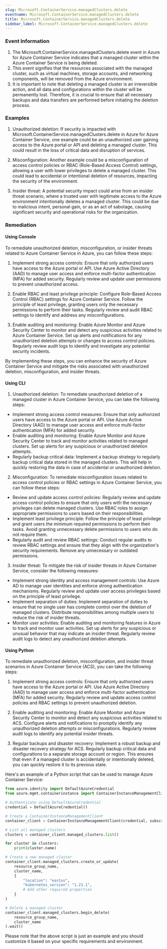 ```yaml
--- 
slug: Microsoft.ContainerService.managedClusters.delete
eventname: Microsoft.ContainerService.managedClusters.delete
title: Microsoft.ContainerService.managedClusters.delete
sidebar_label: Microsoft.ContainerService.managedClusters.delete
---
```

                       
### Event Information

1. The Microsoft.ContainerService.managedClusters.delete event in Azure for Azure Container Service indicates that a managed cluster within the Azure Container Service is being deleted.
2. This event signifies that the resources associated with the managed cluster, such as virtual machines, storage accounts, and networking components, will be removed from the Azure environment.
3. It is important to note that deleting a managed cluster is an irreversible action, and all data and configurations within the cluster will be permanently lost. Therefore, it is crucial to ensure that all necessary backups and data transfers are performed before initiating the deletion process.


### Examples

1. Unauthorized deletion: If security is impacted with Microsoft.ContainerService.managedClusters.delete in Azure for Azure Container Service, one example could be an unauthorized user gaining access to the Azure portal or API and deleting a managed cluster. This could result in the loss of critical data and disruption of services.

2. Misconfiguration: Another example could be a misconfiguration of access control policies or RBAC (Role-Based Access Control) settings, allowing a user with lower privileges to delete a managed cluster. This could lead to accidental or intentional deletion of resources, impacting the security of the environment.

3. Insider threat: A potential security impact could arise from an insider threat scenario, where a trusted user with legitimate access to the Azure environment intentionally deletes a managed cluster. This could be due to malicious intent, personal gain, or as an act of sabotage, causing significant security and operational risks for the organization.

### Remediation

#### Using Console

To remediate unauthorized deletion, misconfiguration, or insider threats related to Azure Container Service in Azure, you can follow these steps:

1. Implement strong access controls: Ensure that only authorized users have access to the Azure portal or API. Use Azure Active Directory (AAD) to manage user access and enforce multi-factor authentication (MFA) for added security. Regularly review and update user permissions to prevent unauthorized access.

2. Enable RBAC and least privilege principle: Configure Role-Based Access Control (RBAC) settings for Azure Container Service. Follow the principle of least privilege, granting users only the necessary permissions to perform their tasks. Regularly review and audit RBAC settings to identify and address any misconfigurations.

3. Enable auditing and monitoring: Enable Azure Monitor and Azure Security Center to monitor and detect any suspicious activities related to Azure Container Service. Set up alerts and notifications for any unauthorized deletion attempts or changes to access control policies. Regularly review audit logs to identify and investigate any potential security incidents.

By implementing these steps, you can enhance the security of Azure Container Service and mitigate the risks associated with unauthorized deletion, misconfiguration, and insider threats.

#### Using CLI

1. Unauthorized deletion: To remediate unauthorized deletion of a managed cluster in Azure Container Service, you can take the following steps:

- Implement strong access control measures: Ensure that only authorized users have access to the Azure portal or API. Use Azure Active Directory (AAD) to manage user access and enforce multi-factor authentication (MFA) for added security.
- Enable auditing and monitoring: Enable Azure Monitor and Azure Security Center to track and monitor activities related to managed clusters. Set up alerts for any suspicious or unauthorized deletion attempts.
- Regularly backup critical data: Implement a backup strategy to regularly backup critical data stored in the managed clusters. This will help in quickly restoring the data in case of accidental or unauthorized deletion.

2. Misconfiguration: To remediate misconfiguration issues related to access control policies or RBAC settings in Azure Container Service, you can follow these steps:

- Review and update access control policies: Regularly review and update access control policies to ensure that only users with the necessary privileges can delete managed clusters. Use RBAC roles to assign appropriate permissions to users based on their responsibilities.
- Implement least privilege principle: Follow the principle of least privilege and grant users the minimum required permissions to perform their tasks. Avoid granting unnecessary delete permissions to users who do not require them.
- Regularly audit and review RBAC settings: Conduct regular audits to review RBAC settings and ensure that they align with the organization's security requirements. Remove any unnecessary or outdated permissions.

3. Insider threat: To mitigate the risk of insider threats in Azure Container Service, consider the following measures:

- Implement strong identity and access management controls: Use Azure AD to manage user identities and enforce strong authentication mechanisms. Regularly review and update user access privileges based on the principle of least privilege.
- Implement separation of duties: Implement separation of duties to ensure that no single user has complete control over the deletion of managed clusters. Distribute responsibilities among multiple users to reduce the risk of insider threats.
- Monitor user activities: Enable auditing and monitoring features in Azure to track and monitor user activities. Set up alerts for any suspicious or unusual behavior that may indicate an insider threat. Regularly review audit logs to detect any unauthorized deletion attempts.

#### Using Python

To remediate unauthorized deletion, misconfiguration, and insider threat scenarios in Azure Container Service (ACS), you can take the following steps:

1. Implement strong access controls: Ensure that only authorized users have access to the Azure portal or API. Use Azure Active Directory (AAD) to manage user access and enforce multi-factor authentication (MFA) for added security. Regularly review and update access control policies and RBAC settings to prevent unauthorized deletion.

2. Enable auditing and monitoring: Enable Azure Monitor and Azure Security Center to monitor and detect any suspicious activities related to ACS. Configure alerts and notifications to promptly identify any unauthorized deletion attempts or misconfigurations. Regularly review audit logs to identify any potential insider threats.

3. Regular backups and disaster recovery: Implement a robust backup and disaster recovery strategy for ACS. Regularly backup critical data and configurations to a separate storage account or region. This ensures that even if a managed cluster is accidentally or intentionally deleted, you can quickly restore it to its previous state.

Here's an example of a Python script that can be used to manage Azure Container Service:

```python
from azure.identity import DefaultAzureCredential
from azure.mgmt.containerinstance import ContainerInstanceManagementClient

# Authenticate using DefaultAzureCredential
credential = DefaultAzureCredential()

# Create a ContainerInstanceManagementClient
container_client = ContainerInstanceManagementClient(credential, subscription_id)

# List all managed clusters
clusters = container_client.managed_clusters.list()

for cluster in clusters:
    print(cluster.name)

# Create a new managed cluster
container_client.managed_clusters.create_or_update(
    resource_group_name,
    cluster_name,
    {
        "location": "eastus",
        "kubernetes_version": "1.21.1",
        # Add other required properties
    }
)

# Delete a managed cluster
container_client.managed_clusters.begin_delete(
    resource_group_name,
    cluster_name
).wait()
```

Please note that the above script is just an example and you should customize it based on your specific requirements and environment.


 